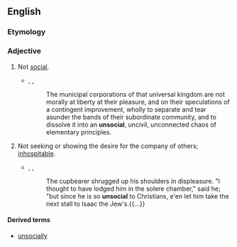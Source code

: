 ==English==

===Etymology===
{{prefix|en|un|social}}

===Adjective===
{{en-adj}}

# Not [[social]].
#* {{rfdate|en}}, {{w|Edmund Burke}}, ''{{w|Reflections on the Revolution in France}}''
#*: The municipal corporations of that universal kingdom are not morally at liberty at their pleasure, and on their speculations of a contingent improvement, wholly to separate and tear asunder the bands of their subordinate community, and to dissolve it into an '''unsocial''', uncivil, unconnected chaos of elementary principles.
# Not seeking or showing the desire for the company of others; [[inhospitable|inhospitable]].
#* {{rfdatek|en}}, {{w|Sir Walter Scott}}, ''{{w|Ivanhoe}}''
#*: The cupbearer shrugged up his shoulders in displeasure. "I thought to have lodged him in the solere chamber," said he; "but since he is so '''unsocial''' to Christians, e'en let him take the next stall to Isaac the Jew's.{{...}}

====Derived terms====
* [[unsocially]]